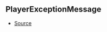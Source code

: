 ## PlayerExceptionMessage



- [Source](https://github.com/Androz2091/discord-player/blob/e7a50df/packages/utils/src/Errors.ts#L1)